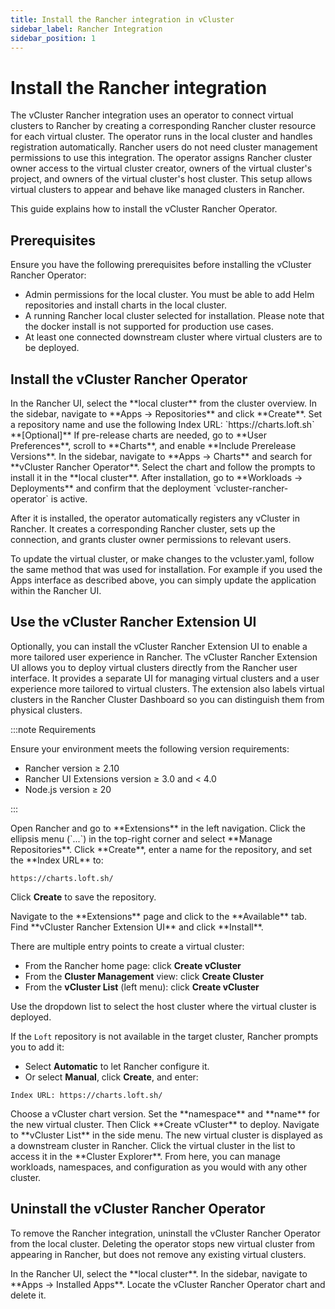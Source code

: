 ```yaml
---
title: Install the Rancher integration in vCluster
sidebar_label: Rancher Integration
sidebar_position: 1
---
```



<!-- vale off -->

# Install the Rancher integration

The vCluster Rancher integration uses an operator to connect virtual clusters to Rancher by creating a corresponding Rancher cluster resource for each virtual cluster. The operator runs in the local cluster and handles registration automatically. Rancher users do not need cluster management permissions to use this integration. The operator assigns Rancher cluster owner access to the virtual cluster creator, owners of the virtual cluster's project, and owners of the virtual cluster's host cluster. This setup allows virtual clusters to appear and behave like managed clusters in Rancher.

This guide explains how to install the vCluster Rancher Operator.

## Prerequisites

Ensure you have the following prerequisites before installing the vCluster Rancher Operator:

- Admin permissions for the local cluster. You must be able to add Helm repositories and install charts in the local cluster.
- A running Rancher local cluster selected for installation. Please note that the docker install is not supported for production use cases.
- At least one connected downstream cluster where virtual clusters are to be deployed.

## Install the vCluster Rancher Operator

<Flow id="install-vcluster-rancher-operator">
  <Step>
  In the Rancher UI, select the **local cluster** from the cluster overview.
  </Step>
  <Step>
  In the sidebar, navigate to **Apps → Repositories** and click **Create**.
  </Step>
  <Step>
  Set a repository name and use the following Index URL: `https://charts.loft.sh`
  </Step>
  <Step>
  **[Optional]** If pre-release charts are needed, go to **User Preferences**, scroll to **Charts**, and enable **Include Prerelease Versions**.
  </Step>
  <Step>
  In the sidebar, navigate to **Apps → Charts** and search for **vCluster Rancher Operator**.
  </Step>
  <Step>
  Select the chart and follow the prompts to install it in the **local cluster**.
  </Step>
  <Step>
  After installation, go to **Workloads → Deployments** and confirm that the deployment `vcluster-rancher-operator` is active.
  </Step>
</Flow>

After it is installed, the operator automatically registers any vCluster in Rancher. It creates a corresponding Rancher cluster, sets up the connection, and grants cluster owner permissions to relevant users.

To update the virtual cluster, or make changes to the vcluster.yaml, follow the same method that was used for installation. For example if you used the Apps interface as described above, you can simply update the application within the Rancher UI.


## Use the vCluster Rancher Extension UI

Optionally, you can install the vCluster Rancher Extension UI to enable a more tailored user experience in Rancher. 
The vCluster Rancher Extension UI allows you to deploy virtual clusters directly from the Rancher user interface. It provides a separate UI for managing virtual clusters and a user experience more tailored to virtual clusters. The extension also labels virtual clusters in the Rancher Cluster Dashboard so you can distinguish them from physical clusters.

:::note Requirements

Ensure your environment meets the following version requirements:

- Rancher version ≥ 2.10
- Rancher UI Extensions version ≥ 3.0 and < 4.0
- Node.js version ≥ 20

:::

<Flow title="Install the vCluster Rancher Extension UI">

<Step title="Register the Loft chart repository">
Open Rancher and go to **Extensions** in the left navigation. Click the ellipsis menu (`...`) in the top-right corner and select **Manage Repositories**.  
</Step>

<Step>
Click **Create**, enter a name for the repository, and set the **Index URL** to:

```
https://charts.loft.sh/
```

Click **Create** to save the repository. 
</Step>

<Step title="Install the extension">
Navigate to the **Extensions** page and click to the **Available** tab. Find **vCluster Rancher Extension UI** and click **Install**.
</Step>

<Step title="Open the vCluster creation view">

There are multiple entry points to create a virtual cluster:

- From the Rancher home page: click **Create vCluster**
- From the **Cluster Management** view: click **Create Cluster**
- From the **vCluster List** (left menu): click **Create vCluster**

</Step>

<Step title="Select a host cluster">
Use the dropdown list to select the host cluster where the virtual cluster is deployed.

If the `Loft` repository is not available in the target cluster, Rancher prompts you to add it:

- Select **Automatic** to let Rancher configure it.
- Or select **Manual**, click **Create**, and enter:

```
Index URL: https://charts.loft.sh/
```
</Step>

<Step title="Configure and deploy the virtual cluster">
Choose a vCluster chart version.  Set the **namespace** and **name** for the new virtual cluster. Then Click **Create vCluster** to deploy.
</Step>

<Step title="View the new cluster in Rancher">
Navigate to **vCluster List** in the side menu. The new virtual cluster is displayed as a downstream cluster in Rancher.
</Step>

<Step title="Open the Cluster Explorer">
Click the virtual cluster in the list to access it in the **Cluster Explorer**. From here, you can manage workloads, namespaces, and configuration as you would with any other cluster.
</Step>

</Flow>


## Uninstall the vCluster Rancher Operator

To remove the Rancher integration, uninstall the vCluster Rancher Operator from the local cluster. Deleting the operator stops new virtual cluster from appearing in Rancher, but does not remove any existing virtual clusters.

<Flow id="uninstall-vcluster-rancher-operator">
  <Step>
  In the Rancher UI, select the **local cluster**.
  </Step>
  <Step>
  In the sidebar, navigate to **Apps → Installed Apps**.
  </Step>
  <Step>
  Locate the vCluster Rancher Operator chart and delete it.
  </Step>
</Flow>
